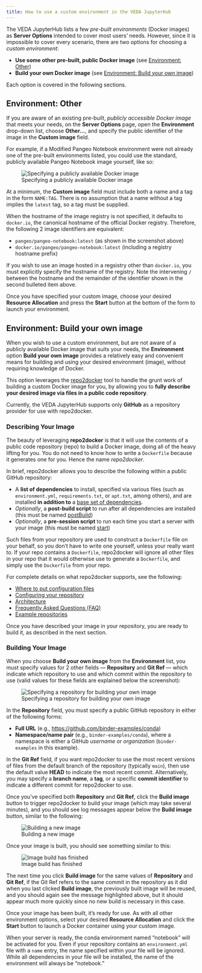 ```yaml
---
title: How to use a custom environment in the VEDA JupyterHub
---
```


The VEDA JupyterHub lists a few *pre-built environments* (Docker images) as
**Server Options** intended to cover most users' needs.  However, since it is
impossible to cover every scenario, there are two options for choosing a *custom
environment*:

- **Use some other pre-built, public Docker image** (see
  [Environment: Other](#environment-other))
- **Build your own Docker image** (see
  [Environment: Build your own image](#environment-build-your-own-image))

Each option is covered in the following sections.

## Environment: Other

If you are aware of an existing pre-built, *publicly accessible Docker image* that
meets your needs, on the **Server Options** page, open the **Environment**
drop-down list, choose **Other...**, and specify the public identifier of the
image in the **Custom image** field.

For example, if a Modified Pangeo Notebook environment were not already one of
the pre-built environments listed, you could use the standard, publicly
available Pangeo Notebook image yourself, like so:

![Specifying a publicly available Docker image](images/environment-other-custom-image.png)

At a minimum, the **Custom image** field must include both a name and a tag in
the form `NAME:TAG`.  There is no assumption that a name without a tag implies
the `latest` tag, so a tag must be supplied.

When the hostname of the image registry is not specified, it defaults to
`docker.io`, the canonical hostname of the official Docker registry.  Therefore,
the following 2 image identifiers are equivalent:

* `pangeo/pangeo-notebook:latest` (as shown in the screenshot above)
* `docker.io/pangeo/pangeo-notebook:latest` (including a registry hostname prefix)

If you wish to use an image hosted in a regsistry other than `docker.io`, you
must explicitly specify the hostname of the registry.  Note the intervening `/`
between the hostname and the remainder of the identifier shown in the second
bulleted item above.

Once you have specified your custom image, choose your desired **Resource
Allocation** and press the **Start** button at the bottom of the form to launch
your environment.

## Environment: Build your own image

When you wish to use a custom environment, but are not aware of a publicly
available Docker image that suits your needs, the **Environment** option **Build
your own image** provides a relatively easy and convenient means for building
and using your desired environment (image), without requiring knowledge of
Docker.

This option leverages the
[repo2docker](https://repo2docker.readthedocs.io/en/stable/index.html) tool to
handle the grunt work of building a custom Docker image for you, by allowing you
to **fully describe your desired image via files in a public code repository**.

::: {.callout-note}
Currently, the VEDA JupyterHub supports only **GitHub** as a repository provider
for use with repo2docker.
:::

### Describing Your Image

The beauty of leveraging **repo2docker** is that it will use the contents of a
public code repository (repo) to build a Docker image, doing all of the heavy
lifting for you.  You do not need to know how to write a `Dockerfile` because it
generates one for you.  Hence the name *repo2docker*.

In brief, repo2docker allows you to describe the following within a public
GitHub repository:

- A **list of dependencies** to install, specified via various files (such as
  `environment.yml`, `requirements.txt`, or `apt.txt`, among others), and are
  installed **in addition to** a [base set of dependencies].
- *Optionally*, a **post-build script** to run after all dependencies are
  installed (this must be named [postBuild])
- *Optionally*, a **pre-session script** to run each time you start a server
  with your image (this must be named [start])

Such files from your repository are used to construct a `Dockerfile` file on
your behalf, so you don't have to write one yourself, unless your really want
to.  If your repo contains a `Dockerfile`, repo2docker will ignore all other
files in your repo that it would otherwise use to generate a `Dockerfile`, and
simply use the `Dockerfile` from your repo.

For complete details on what repo2docker supports, see the following:

- [Where to put configuration files]
- [Configuring your repository]
- [Architecture]
- [Frequently Asked Questions (FAQ)]
- [Example repositories]

Once you have described your image in your repository, you are ready to build
it, as described in the next section.

### Building Your Image

When you choose **Build your own image** from the **Environment** list, you must
specify values for 2 other fields --- **Repository** and **Git Ref** --- which
indicate which repository to use and which commit within the repository to use
(valid values for these fields are explained below the screenshot):

![Specifying a repository for building your own image](images/environment-build-your-own-image.png)

In the **Repository** field, you must specify a public GitHub repository in
either of the following forms:

- **Full URL** (e.g., <https://github.com/binder-examples/conda>)
- **Namespace/name pair** (e.g., `binder-examples/conda`), where a namespace
  is either a GitHub *username* or *organization* (`binder-examples` in this
  example).

In the **Git Ref** field, if you want repo2docker to use the most recent
versions of files from the default branch of the repository (typically `main`),
then use the default value **HEAD** to indicate the most recent commit.
Alternatively, you may specify a **branch name**, a **tag**, or a specific
**commit identifier** to indicate a different commit for repo2docker to use.

Once you've specified both **Repository** and **Git Ref**, click the **Build
image** button to trigger repo2docker to build your image (which may take
several minutes), and you should see log messages appear below the **Build
image** button, similar to the following:

![Building a new image](images/build-logs-new-build-started.png)

Once your image is built, you should see something similar to this:

![Image build has finished](images/build-logs-new-build-finished.png)

The next time you click **Build image** for the same values of **Repository**
and **Git Ref**, if the Git Ref refers to the same commit in the repository as
it did when you last clicked **Build image**, the previously built image will be
reused, and you should again see the message highlighted above, but it should
appear much more quickly since no new build is necessary in this case.

Once your image has been built, it's ready for use.  As with all other
environment options, select your desired **Resource Allocation** and click the
**Start** button to launch a Docker container using your custom image.

::: {.callout-note}
When your server is ready, the conda environment named "notebook" will be
activated for you.  Even if your repository contains an `environment.yml` file
with a `name` entry, the name specified within your file will be ignored.  While
all dependencies in your file will be installed, the name of the environment
will always be "notebook."
:::

[base set of dependencies]:
  https://github.com/jupyterhub/repo2docker/blob/HEAD/repo2docker/buildpacks/conda/environment.yml
[postBuild]:
  https://repo2docker.readthedocs.io/en/stable/config_files.html#postbuild-run-code-after-installing-the-environment
[start]:
  https://repo2docker.readthedocs.io/en/stable/config_files.html#start-run-code-before-the-user-sessions-starts
[Configuring your repository]:
  https://repo2docker.readthedocs.io/en/stable/configuration/index.html
[Architecture]:
  https://repo2docker.readthedocs.io/en/stable/architecture.html
[Frequently Asked Questions (FAQ)]:
  https://repo2docker.readthedocs.io/en/stable/faq.html
[Where to put configuration files]:
  https://repo2docker.readthedocs.io/en/stable/usage.html#where-to-put-configuration-files
[Example repositories]:
  https://github.com/binder-examples
